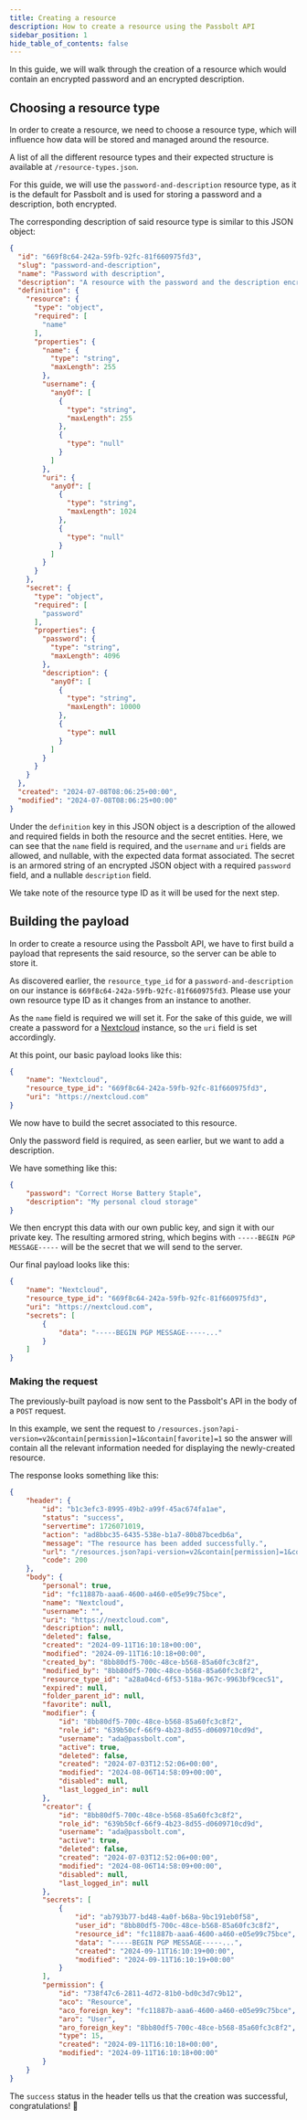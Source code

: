 ```yaml
---
title: Creating a resource
description: How to create a resource using the Passbolt API
sidebar_position: 1
hide_table_of_contents: false
---
```


In this guide, we will walk through the creation of a resource which would contain an encrypted password and an encrypted description.

## Choosing a resource type

In order to create a resource, we need to choose a resource type, which will influence how data will be stored and managed around the resource.

A list of all the different resource types and their expected structure is available at `/resource-types.json`.

For this guide, we will use the `password-and-description` resource type,
as it is the default for Passbolt and is used for storing a password and a description, both encrypted.

The corresponding description of said resource type is similar to this JSON object:

```json
{
  "id": "669f8c64-242a-59fb-92fc-81f660975fd3",
  "slug": "password-and-description",
  "name": "Password with description",
  "description": "A resource with the password and the description encrypted.",
  "definition": {
    "resource": {
      "type": "object",
      "required": [
        "name"
      ],
      "properties": {
        "name": {
          "type": "string",
          "maxLength": 255
        },
        "username": {
          "anyOf": [
            {
              "type": "string",
              "maxLength": 255
            },
            {
              "type": "null"
            }
          ]
        },
        "uri": {
          "anyOf": [
            {
              "type": "string",
              "maxLength": 1024
            },
            {
              "type": "null"
            }
          ]
        }
      }
    },
    "secret": {
      "type": "object",
      "required": [
        "password"
      ],
      "properties": {
        "password": {
          "type": "string",
          "maxLength": 4096
        },
        "description": {
          "anyOf": [
            {
              "type": "string",
              "maxLength": 10000
            },
            {
              "type": null
            }
          ]
        }
      }
    }
  },
  "created": "2024-07-08T08:06:25+00:00",
  "modified": "2024-07-08T08:06:25+00:00"
}
```

Under the `definition` key in this JSON object is a description of the allowed and required fields in both the resource and the secret entities.
Here, we can see that the `name` field is required, and the `username` and `uri` fields are allowed, and nullable, with the expected data format associated.
The secret is an armored string of an encrypted JSON object with a required `password` field, and a nullable `description` field.

We take note of the resource type ID as it will be used for the next step.

## Building the payload

In order to create a resource using the Passbolt API, we have to first build a payload that represents the said resource, so the server can be able to store it.

As discovered earlier, the `resource_type_id` for a `password-and-description` on our instance is `669f8c64-242a-59fb-92fc-81f660975fd3`.
Please use your own resource type ID as it changes from an instance to another.

As the `name` field is required we will set it.
For the sake of this guide, we will create a password for a [Nextcloud](https://nextcloud.com/) instance, so the `uri` field is set accordingly.

At this point, our basic payload looks like this:

```json
{
    "name": "Nextcloud",
    "resource_type_id": "669f8c64-242a-59fb-92fc-81f660975fd3",
    "uri": "https://nextcloud.com"
}
```

We now have to build the secret associated to this resource.

Only the password field is required, as seen earlier, but we want to add a description.

We have something like this:

```json
{
    "password": "Correct Horse Battery Staple",
    "description": "My personal cloud storage"
}
```

We then encrypt this data with our own public key, and sign it with our private key.
The resulting armored string, which begins with `-----BEGIN PGP MESSAGE-----` will be the secret that we will send to the server.

Our final payload looks like this:

```json
{
    "name": "Nextcloud",
    "resource_type_id": "669f8c64-242a-59fb-92fc-81f660975fd3",
    "uri": "https://nextcloud.com",
    "secrets": [
        {
            "data": "-----BEGIN PGP MESSAGE-----..."
        }
    ]
}
```

### Making the request

The previously-built payload is now sent to the Passbolt's API in the body of a `POST` request.

In this example, we sent the request to `/resources.json?api-version=v2&contain[permission]=1&contain[favorite]=1` so the answer will contain all the relevant information needed for displaying the newly-created resource.

The response looks something like this:

```json
{
    "header": {
        "id": "b1c3efc3-8995-49b2-a99f-45ac674fa1ae",
        "status": "success",
        "servertime": 1726071019,
        "action": "ad8bbc35-6435-538e-b1a7-80b87bcedb6a",
        "message": "The resource has been added successfully.",
        "url": "/resources.json?api-version=v2&contain[permission]=1&contain[favorite]=1",
        "code": 200
    },
    "body": {
        "personal": true,
        "id": "fc11887b-aaa6-4600-a460-e05e99c75bce",
        "name": "Nextcloud",
        "username": "",
        "uri": "https://nextcloud.com",
        "description": null,
        "deleted": false,
        "created": "2024-09-11T16:10:18+00:00",
        "modified": "2024-09-11T16:10:18+00:00",
        "created_by": "8bb80df5-700c-48ce-b568-85a60fc3c8f2",
        "modified_by": "8bb80df5-700c-48ce-b568-85a60fc3c8f2",
        "resource_type_id": "a28a04cd-6f53-518a-967c-9963bf9cec51",
        "expired": null,
        "folder_parent_id": null,
        "favorite": null,
        "modifier": {
            "id": "8bb80df5-700c-48ce-b568-85a60fc3c8f2",
            "role_id": "639b50cf-66f9-4b23-8d55-d0609710cd9d",
            "username": "ada@passbolt.com",
            "active": true,
            "deleted": false,
            "created": "2024-07-03T12:52:06+00:00",
            "modified": "2024-08-06T14:58:09+00:00",
            "disabled": null,
            "last_logged_in": null
        },
        "creator": {
            "id": "8bb80df5-700c-48ce-b568-85a60fc3c8f2",
            "role_id": "639b50cf-66f9-4b23-8d55-d0609710cd9d",
            "username": "ada@passbolt.com",
            "active": true,
            "deleted": false,
            "created": "2024-07-03T12:52:06+00:00",
            "modified": "2024-08-06T14:58:09+00:00",
            "disabled": null,
            "last_logged_in": null
        },
        "secrets": [
            {
                "id": "ab793b77-bd48-4a0f-b68a-9bc191eb0f58",
                "user_id": "8bb80df5-700c-48ce-b568-85a60fc3c8f2",
                "resource_id": "fc11887b-aaa6-4600-a460-e05e99c75bce",
                "data": "-----BEGIN PGP MESSAGE-----...",
                "created": "2024-09-11T16:10:19+00:00",
                "modified": "2024-09-11T16:10:19+00:00"
            }
        ],
        "permission": {
            "id": "738f47c6-2811-4d72-81b0-bd0c3d7c9b12",
            "aco": "Resource",
            "aco_foreign_key": "fc11887b-aaa6-4600-a460-e05e99c75bce",
            "aro": "User",
            "aro_foreign_key": "8bb80df5-700c-48ce-b568-85a60fc3c8f2",
            "type": 15,
            "created": "2024-09-11T16:10:18+00:00",
            "modified": "2024-09-11T16:10:18+00:00"
        }
    }
}
```

The `success` status in the header tells us that the creation was successful, congratulations! 🎉

